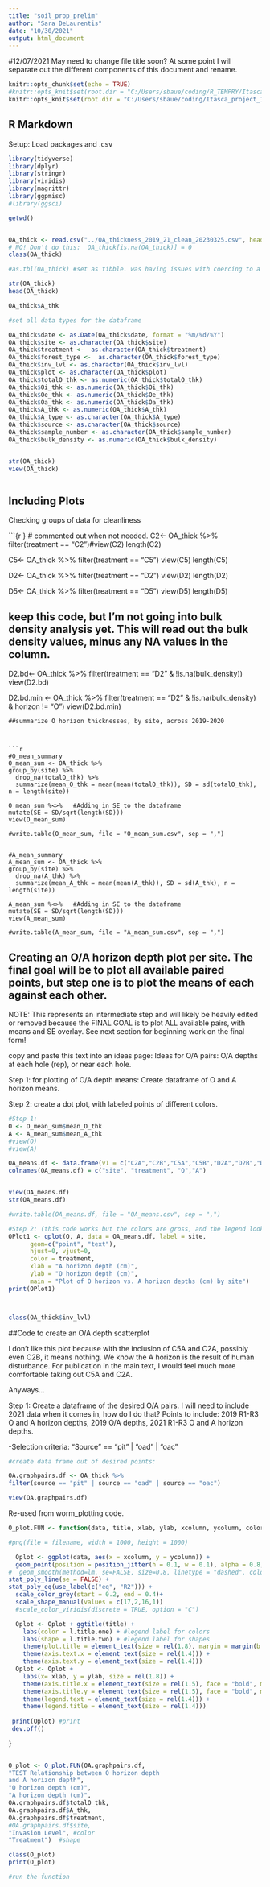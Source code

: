 ```yaml
---
title: "soil_prop_prelim"
author: "Sara DeLaurentis"
date: "10/30/2021"
output: html_document
---
```


#12/07/2021 May need to change file title soon? At some point I will separate out the different components of this document and rename.
```r
knitr::opts_chunk$set(echo = TRUE)
#knitr::opts_knit$set(root.dir = "C:/Users/sbaue/coding/R_TEMPRY/Itasca_project_19-21") #for home desktop
knitr::opts_knit$set(root.dir = "C:/Users/sbaue/coding/Itasca_project_19-20") #for Lenovo Flex. Need to change the "20" to "21".


```


## R Markdown
Setup: Load packages and .csv

```r
library(tidyverse)
library(dplyr)
library(stringr)
library(viridis)
library(magrittr)
library(ggpmisc)
#library(ggsci)

getwd()


OA_thick <- read.csv("../OA_thickness_2019_21_clean_20230325.csv", header=T, na.strings=c("", " ", "NA"))
# NO! Don't do this:  OA_thick[is.na(OA_thick)] = 0
class(OA_thick)

#as.tbl(OA_thick) #set as tibble. was having issues with coercing to a dataframe (using as.data.frame)

str(OA_thick)
head(OA_thick)

OA_thick$A_thk

#set all data types for the dataframe

OA_thick$date <- as.Date(OA_thick$date, format = "%m/%d/%Y")
OA_thick$site <- as.character(OA_thick$site)
OA_thick$treatment <-  as.character(OA_thick$treatment)
OA_thick$forest_type <-  as.character(OA_thick$forest_type)
OA_thick$inv_lvl <- as.character(OA_thick$inv_lvl)
OA_thick$plot <- as.character(OA_thick$plot)
OA_thick$totalO_thk <- as.numeric(OA_thick$totalO_thk)
OA_thick$Oi_thk <- as.numeric(OA_thick$Oi_thk)
OA_thick$Oe_thk <- as.numeric(OA_thick$Oe_thk)
OA_thick$Oa_thk <- as.numeric(OA_thick$Oa_thk)
OA_thick$A_thk <- as.numeric(OA_thick$A_thk)
OA_thick$A_type <- as.character(OA_thick$A_type)
OA_thick$source <- as.character(OA_thick$source)
OA_thick$sample_number <- as.character(OA_thick$sample_number)
OA_thick$bulk_density <- as.numeric(OA_thick$bulk_density)


str(OA_thick)
view(OA_thick)

```


 
```r


```



## Including Plots

Checking groups of data for cleanliness

```{r } # commented out when not needed.
C2<- OA_thick %>% filter(treatment == "C2")#view(C2)
length(C2)

C5<- OA_thick %>% filter(treatment == "C5")
view(C5)
length(C5)

D2<- OA_thick %>% filter(treatment == "D2")
view(D2)
length(D2)

D5<- OA_thick %>% filter(treatment == "D5")
view(D5)
length(D5)




## keep this code, but I'm not going into bulk density analysis yet. This will read out the bulk density values, minus any NA values in the column.
D2.bd<- OA_thick %>% 
  filter(treatment == "D2" & !is.na(bulk_density))
view(D2.bd)

D2.bd.min <- OA_thick %>% 
  filter(treatment == "D2" & !is.na(bulk_density) & horizon != "O")
view(D2.bd.min)

```
##summarize O horizon thicknesses, by site, across 2019-2020



```r
#O_mean_summary
O_mean_sum <- OA_thick %>% 
group_by(site) %>% 
  drop_na(totalO_thk) %>% 
  summarize(mean_O_thk = mean(mean(totalO_thk)), SD = sd(totalO_thk), n = length(site))

O_mean_sum %<>%   #Adding in SE to the dataframe  
mutate(SE = SD/sqrt(length(SD)))
view(O_mean_sum)

#write.table(O_mean_sum, file = "O_mean_sum.csv", sep = ",")


#A_mean_summary
A_mean_sum <- OA_thick %>% 
group_by(site) %>% 
  drop_na(A_thk) %>% 
  summarize(mean_A_thk = mean(mean(A_thk)), SD = sd(A_thk), n = length(site))

A_mean_sum %<>%   #Adding in SE to the dataframe  
mutate(SE = SD/sqrt(length(SD)))
view(A_mean_sum)

#write.table(A_mean_sum, file = "A_mean_sum.csv", sep = ",")

```

## Creating an O/A horizon depth plot per site. The final goal will be to plot all available paired points, but step one is to plot the means of each against each other. 

NOTE: This represents an intermediate step and will likely be heavily edited or removed because the FINAL GOAL is to plot ALL available pairs, with means and SE overlay. See next section for beginning work on the final form!

copy and paste this text into an ideas page:
Ideas for O/A pairs: O/A depths at each hole (rep), or near each hole.


Step 1: for plotting of O/A depth means: Create dataframe of O and A horizon means.

Step 2: create a dot plot, with labeled points of different colors.


```r
#Step 1:
O <- O_mean_sum$mean_O_thk
A <- A_mean_sum$mean_A_thk
#view(O)
#view(A)

OA_means.df <- data.frame(v1 = c("C2A","C2B","C5A","C5B","D2A","D2B","D5A","D5B"), v2 = c("C2", "C2", "C5", "C5", "D2", "D2", "D5", "D5"), v3 = O, v4 = A)
colnames(OA_means.df) = c("site", "treatment", "O","A")


view(OA_means.df)
str(OA_means.df)

#write.table(OA_means.df, file = "OA_means.csv", sep = ",")

#Step 2: (this code works but the colors are gross, and the legend looks bad)
OPlot1 <- qplot(O, A, data = OA_means.df, label = site, 
      geom=c("point", "text"),
      hjust=0, vjust=0,
      color = treatment,
      xlab = "A horizon depth (cm)",
      ylab = "O horizon depth (cm)",
      main = "Plot of O horizon vs. A horizon depths (cm) by site")
print(OPlot1)



class(OA_thick$inv_lvl)

```

##Code to create an O/A depth scatterplot 

I don't like this plot because with the inclusion of C5A and C2A, possibly even C2B, it means nothing. We know the A horizon is the result of human disturbance. For publication in the main text, I would feel much more comfortable taking out C5A and C2A.

Anyways...

Step 1: Create a dataframe of the desired O/A pairs. I will need to include 2021 data when it comes in, how do I do that?
Points to include: 2019 R1-R3 O and A horizon depths, 2019 O/A depths, 2021 R1-R3 O and A horizon depths.

  -Selection criteria: "Source" == "pit" | "oad" | "oac"


```r

#create data frame out of desired points:

OA.graphpairs.df <- OA_thick %>% 
filter(source == "pit" | source == "oad" | source == "oac") 

view(OA.graphpairs.df)


```


Re-used from worm_plotting code.

```r

O_plot.FUN <- function(data, title, xlab, ylab, xcolumn, ycolumn, color_grp, l.title.one, l.title.two){

#png(file = filename, width = 1000, height = 1000)

  Oplot <- ggplot(data, aes(x = xcolumn, y = ycolumn)) +
  geom_point(position = position_jitter(h = 0.1, w = 0.1), alpha = 0.8, size = 3, aes(shape = color_grp, color = inv_lvl)) +
#  geom_smooth(method=lm, se=FALSE, size=0.8, linetype = "dashed", color = "black") +
stat_poly_line(se = FALSE) +
stat_poly_eq(use_label(c("eq", "R2"))) +
  scale_color_grey(start = 0.2, end = 0.4)+
  scale_shape_manual(values = c(17,2,16,1))
  #scale_color_viridis(discrete = TRUE, option = "C")

  Oplot <- Oplot + ggtitle(title) +
    labs(color = l.title.one) + #legend label for colors
    labs(shape = l.title.two) + #legend label for shapes
    theme(plot.title = element_text(size = rel(1.8), margin = margin(b = 10)))+
    theme(axis.text.x = element_text(size = rel(1.4))) +
    theme(axis.text.y = element_text(size = rel(1.4))) 
  Oplot <- Oplot +
    labs(x= xlab, y = ylab, size = rel(1.8)) +
    theme(axis.title.x = element_text(size = rel(1.5), face = "bold", margin = margin(t = 8)))+
    theme(axis.title.y = element_text(size = rel(1.5), face = "bold", margin = margin(r = 8)))+
    theme(legend.text = element_text(size = rel(1.4))) +
    theme(legend.title = element_text(size = rel(1.4)))
  
 print(Oplot) #print
 dev.off()
 
}


O_plot <- O_plot.FUN(OA.graphpairs.df, 
"TEST Relationship between O horizon depth
and A horizon depth", 
"O horizon depth (cm)", 
"A horizon depth (cm)",
OA.graphpairs.df$totalO_thk,
OA.graphpairs.df$A_thk,
OA.graphpairs.df$treatment,
#OA.graphpairs.df$site,
"Invasion Level", #color
"Treatment")  #shape

class(O_plot)
print(O_plot)

#run the function


```

```r



```